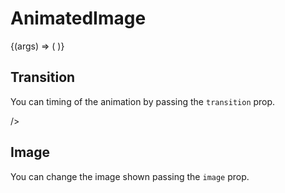 

<Meta title="Atoms | AnimatedImage" component={AnimatedImage} />

# AnimatedImage

<Preview>
  <Story
    name="Basic"
    args={{
      image:
        'https://images.unsplash.com/photo-1500530855697-b586d89ba3ee?ixlib=rb-1.2.1&ixid=eyJhcHBfaWQiOjEyMDd9&auto=format&fit=crop&w=700&h=400',
    }}
  >
    {(args) => (
      <AnimatedCard>
        <AnimatedImage {...args} />
      </AnimatedCard>
    )}
  </Story>
</Preview>

<Props story="Basic" />

## Transition

You can timing of the animation by passing the `transition` prop.

<Preview>
  <Story name="Text Background">
    <AnimatedCard>
      <AnimatedImage
        transition={1}
        image={
          'https://images.unsplash.com/photo-1500530855697-b586d89ba3ee?ixlib=rb-1.2.1&ixid=eyJhcHBfaWQiOjEyMDd9&auto=format&fit=crop&w=700&h=400'
        }
      />
    </AnimatedCard>
    />
  </Story>
</Preview>

## Image

You can change the image shown passing the `image` prop.

<Preview>
  <Story name="Image">
    <AnimatedCard>
      <AnimatedImage
        image={
          'https://images.unsplash.com/photo-1593338717285-fc56ada95667?ixlib=rb-1.2.1&ixid=eyJhcHBfaWQiOjEyMDd9&auto=format&fit=crop&w=700&h=400'
        }
      />
    </AnimatedCard>
  </Story>
</Preview>
